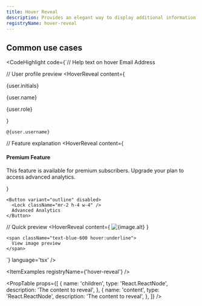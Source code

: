 ```yaml
---
title: Hover Reveal
description: Provides an elegant way to display additional information on hover, creating a more interactive and informative interface without cluttering the main content.
registryName: hover-reveal
---
```


## Common use cases

<CodeHighlight code={`// Help text on hover
<HoverReveal content="This field is required for account verification">
    <Label>Email Address</Label>
</HoverReveal>

// User profile preview
<HoverReveal 
    content={
      <div className="flex items-center space-x-2">
        <Avatar>
          <AvatarImage src={user.avatar} />
          <AvatarFallback>{user.initials}</AvatarFallback>
        </Avatar>
        <div>
          <p className="font-medium">{user.name}</p>
          <p className="text-sm text-muted-foreground">{user.role}</p>
        </div>
      </div>
    }
>
    @{user.username}
</HoverReveal>

// Feature explanation
<HoverReveal 
    content={
      <div className="max-w-xs">
        <h4 className="font-semibold mb-2">Premium Feature</h4>
        <p className="text-sm">
          This feature is available for premium subscribers. 
          Upgrade your plan to access advanced analytics.
        </p>
      </div>
    }
>
    <Button variant="outline" disabled>
      <Lock className="mr-2 h-4 w-4" />
      Advanced Analytics
    </Button>
</HoverReveal>

// Quick preview
<HoverReveal 
    content={
      <img 
        src={image.url} 
        alt={image.alt}
        className="w-48 h-32 object-cover rounded"
      />
    }
>
    <span className="text-blue-600 hover:underline">
      View image preview
    </span>
</HoverReveal>`} language='tsx' />

<ItemExamples registryName={'hover-reveal'} /> 

<PropTable props={[
  {
    name: 'children',
    type: 'React.ReactNode',
    description: 'The content to reveal',
  },
  {
    name: 'content',
    type: 'React.ReactNode',
    description: 'The content to reveal',
  },
]} />